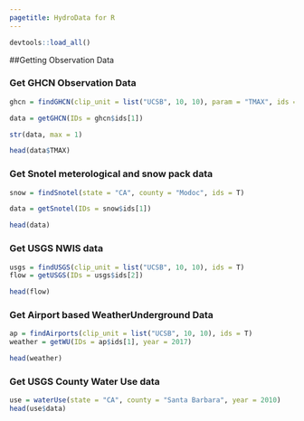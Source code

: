 ```yaml
---
pagetitle: HydroData for R
---
```


```r
devtools::load_all()
```

##Getting Observation Data 

### Get GHCN Observation Data

```r
ghcn = findGHCN(clip_unit = list("UCSB", 10, 10), param = "TMAX", ids = T)

data = getGHCN(IDs = ghcn$ids[1])

str(data, max = 1)
```

```r
head(data$TMAX)
```

### Get Snotel meterological and snow pack data

```r
snow = findSnotel(state = "CA", county = "Modoc", ids = T)

data = getSnotel(IDs = snow$ids[1])
```

```r
head(data)
```

### Get USGS NWIS data

```r
usgs = findUSGS(clip_unit = list("UCSB", 10, 10), ids = T)
flow = getUSGS(IDs = usgs$ids[2])
```

```r
head(flow)
```

### Get Airport based WeatherUnderground Data

```r
ap = findAirports(clip_unit = list("UCSB", 10, 10), ids = T)
weather = getWU(IDs = ap$ids[1], year = 2017)
```

```r
head(weather)
```

### Get USGS County Water Use data

```r
use = waterUse(state = "CA", county = "Santa Barbara", year = 2010)
head(use$data)
```


